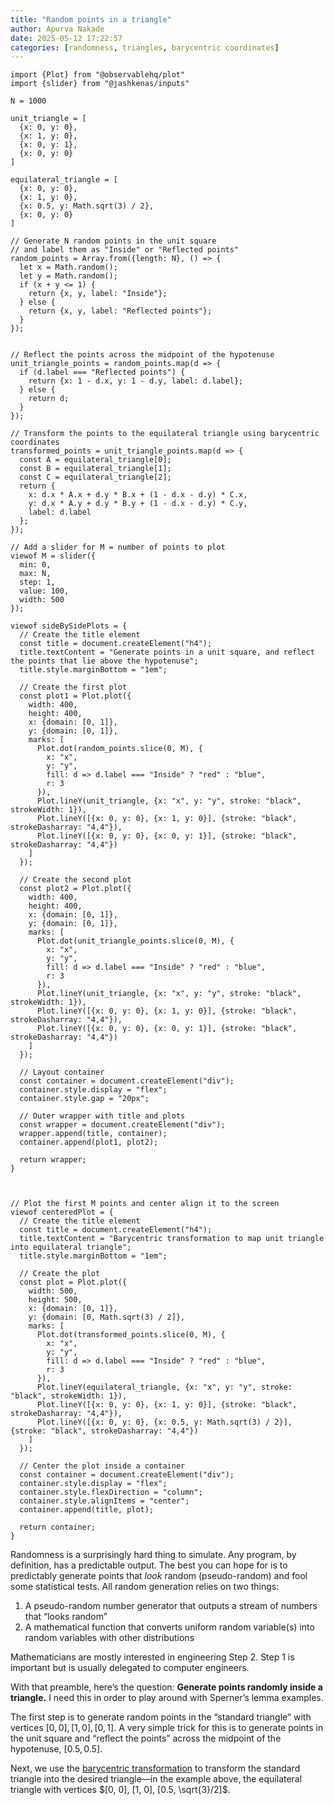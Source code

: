 ```yaml
---
title: "Random points in a triangle"
author: Apurva Nakade
date: 2025-05-12 17:22:57
categories: [randomness, triangles, barycentric coordinates]
---
```


```ojs
import {Plot} from "@observablehq/plot"
import {slider} from "@jashkenas/inputs"

N = 1000

unit_triangle = [
  {x: 0, y: 0},
  {x: 1, y: 0},
  {x: 0, y: 1},
  {x: 0, y: 0}
]

equilateral_triangle = [
  {x: 0, y: 0},
  {x: 1, y: 0},
  {x: 0.5, y: Math.sqrt(3) / 2},
  {x: 0, y: 0}
]

// Generate N random points in the unit square
// and label them as "Inside" or "Reflected points"
random_points = Array.from({length: N}, () => {
  let x = Math.random();
  let y = Math.random();
  if (x + y <= 1) {
    return {x, y, label: "Inside"};
  } else {
    return {x, y, label: "Reflected points"};
  }
});


// Reflect the points across the midpoint of the hypotenuse
unit_triangle_points = random_points.map(d => {
  if (d.label === "Reflected points") {
    return {x: 1 - d.x, y: 1 - d.y, label: d.label};
  } else {
    return d;
  }
});

// Transform the points to the equilateral triangle using barycentric coordinates
transformed_points = unit_triangle_points.map(d => {
  const A = equilateral_triangle[0];
  const B = equilateral_triangle[1];
  const C = equilateral_triangle[2];
  return {
    x: d.x * A.x + d.y * B.x + (1 - d.x - d.y) * C.x,
    y: d.x * A.y + d.y * B.y + (1 - d.x - d.y) * C.y,
    label: d.label
  };
});

```

```ojs
// Add a slider for M = number of points to plot
viewof M = slider({
  min: 0,
  max: N,
  step: 1,
  value: 100,
  width: 500
});
```

```ojs
viewof sideBySidePlots = {
  // Create the title element
  const title = document.createElement("h4");
  title.textContent = "Generate points in a unit square, and reflect the points that lie above the hypotenuse";
  title.style.marginBottom = "1em";

  // Create the first plot
  const plot1 = Plot.plot({
    width: 400,
    height: 400,
    x: {domain: [0, 1]},
    y: {domain: [0, 1]},
    marks: [
      Plot.dot(random_points.slice(0, M), {
        x: "x",
        y: "y",
        fill: d => d.label === "Inside" ? "red" : "blue",
        r: 3
      }),
      Plot.lineY(unit_triangle, {x: "x", y: "y", stroke: "black", strokeWidth: 1}),
      Plot.lineY([{x: 0, y: 0}, {x: 1, y: 0}], {stroke: "black", strokeDasharray: "4,4"}),
      Plot.lineY([{x: 0, y: 0}, {x: 0, y: 1}], {stroke: "black", strokeDasharray: "4,4"})
    ]
  });

  // Create the second plot
  const plot2 = Plot.plot({
    width: 400,
    height: 400,
    x: {domain: [0, 1]},
    y: {domain: [0, 1]},
    marks: [
      Plot.dot(unit_triangle_points.slice(0, M), {
        x: "x",
        y: "y",
        fill: d => d.label === "Inside" ? "red" : "blue",
        r: 3
      }),
      Plot.lineY(unit_triangle, {x: "x", y: "y", stroke: "black", strokeWidth: 1}),
      Plot.lineY([{x: 0, y: 0}, {x: 1, y: 0}], {stroke: "black", strokeDasharray: "4,4"}),
      Plot.lineY([{x: 0, y: 0}, {x: 0, y: 1}], {stroke: "black", strokeDasharray: "4,4"})
    ]
  });

  // Layout container
  const container = document.createElement("div");
  container.style.display = "flex";
  container.style.gap = "20px";

  // Outer wrapper with title and plots
  const wrapper = document.createElement("div");
  wrapper.append(title, container);
  container.append(plot1, plot2);

  return wrapper;
}



```

```ojs

// Plot the first M points and center align it to the screen
viewof centeredPlot = {
  // Create the title element
  const title = document.createElement("h4");
  title.textContent = "Barycentric transformation to map unit triangle into equilateral triangle";
  title.style.marginBottom = "1em";

  // Create the plot
  const plot = Plot.plot({
    width: 500,
    height: 500,
    x: {domain: [0, 1]},
    y: {domain: [0, Math.sqrt(3) / 2]},
    marks: [
      Plot.dot(transformed_points.slice(0, M), {
        x: "x",
        y: "y",
        fill: d => d.label === "Inside" ? "red" : "blue",
        r: 3
      }),
      Plot.lineY(equilateral_triangle, {x: "x", y: "y", stroke: "black", strokeWidth: 1}),
      Plot.lineY([{x: 0, y: 0}, {x: 1, y: 0}], {stroke: "black", strokeDasharray: "4,4"}),
      Plot.lineY([{x: 0, y: 0}, {x: 0.5, y: Math.sqrt(3) / 2}], {stroke: "black", strokeDasharray: "4,4"})
    ]
  });

  // Center the plot inside a container
  const container = document.createElement("div");
  container.style.display = "flex";
  container.style.flexDirection = "column";
  container.style.alignItems = "center";
  container.append(title, plot);

  return container;
}

```

Randomness is a surprisingly hard thing to simulate. Any program, by definition, has a predictable output. The best you can hope for is to predictably generate points that *look* random (pseudo-random) and fool some statistical tests. All random generation relies on two things:

1. A pseudo-random number generator that outputs a stream of numbers that "looks random"
2. A mathematical function that converts uniform random variable(s) into random variables with other distributions

Mathematicians are mostly interested in engineering Step 2. Step 1 is important but is usually delegated to computer engineers.

With that preamble, here's the question: **Generate points randomly inside a triangle.** I need this in order to play around with Sperner's lemma examples.

The first step is to generate random points in the "standard triangle" with vertices $[0, 0], [1, 0], [0, 1]$. A very simple trick for this is to generate points in the unit square and "reflect the points" across the midpoint of the hypotenuse, $[0.5, 0.5]$. 

Next, we use the [barycentric transformation](9998-barycentric-coordinates.qmd) to transform the standard triangle into the desired triangle—in the example above, the equilateral triangle with vertices $[0, 0], [1, 0], [0.5, \sqrt{3}/2]$.